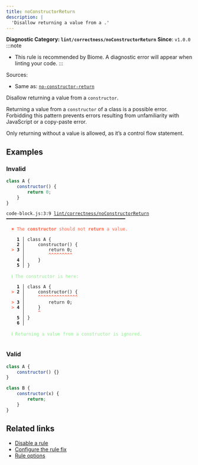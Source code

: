 ```yaml
---
title: noConstructorReturn
description: |
  'Disallow returning a value from a .'
---
```


**Diagnostic Category: `lint/correctness/noConstructorReturn`**
<Tabs>
<TabItem label="JavaScript (and super languages)" icon="seti:javascript">
**Since**: `v1.0.0`
:::note
- This rule is recommended by Biome. A diagnostic error will appear when linting your code.
:::

Sources: 
- Same as: <a href="https://eslint.org/docs/latest/rules/no-constructor-return" target="_blank"><code>no-constructor-return</code></a>

Disallow returning a value from a `constructor`.

Returning a value from a `constructor` of a class is a possible error.
Forbidding this pattern prevents errors resulting from unfamiliarity with JavaScript or a copy-paste error.

Only returning without a value is allowed, as it’s a control flow statement.

## Examples

### Invalid

```js
class A {
    constructor() {
        return 0;
    }
}
```

<pre class="language-text"><code class="language-text">code-block.js:3:9 <a href="https://biomejs.dev/linter/rules/no-constructor-return">lint/correctness/noConstructorReturn</a> ━━━━━━━━━━━━━━━━━━━━━━━━━━━━━━━━━━━━━━━━━━━━━<br /><br /><strong><span style="color: Tomato;">  </span></strong><strong><span style="color: Tomato;">✖</span></strong> <span style="color: Tomato;">The </span><span style="color: Tomato;"><strong>constructor</strong></span><span style="color: Tomato;"> should not </span><span style="color: Tomato;"><strong>return</strong></span><span style="color: Tomato;"> a value.</span><br />  <br />    <strong>1 │ </strong>class A &#123;<br />    <strong>2 │ </strong>    constructor() &#123;<br /><strong><span style="color: Tomato;">  </span></strong><strong><span style="color: Tomato;">&gt;</span></strong> <strong>3 │ </strong>        return 0;<br />   <strong>   │ </strong>        <strong><span style="color: Tomato;">^</span></strong><strong><span style="color: Tomato;">^</span></strong><strong><span style="color: Tomato;">^</span></strong><strong><span style="color: Tomato;">^</span></strong><strong><span style="color: Tomato;">^</span></strong><strong><span style="color: Tomato;">^</span></strong><strong><span style="color: Tomato;">^</span></strong><strong><span style="color: Tomato;">^</span></strong><strong><span style="color: Tomato;">^</span></strong><br />    <strong>4 │ </strong>    &#125;<br />    <strong>5 │ </strong>&#125;<br />  <br /><strong><span style="color: lightgreen;">  </span></strong><strong><span style="color: lightgreen;">ℹ</span></strong> <span style="color: lightgreen;">The constructor is here:</span><br />  <br />    <strong>1 │ </strong>class A &#123;<br /><strong><span style="color: Tomato;">  </span></strong><strong><span style="color: Tomato;">&gt;</span></strong> <strong>2 │ </strong>    constructor() &#123;<br />   <strong>   │ </strong>    <strong><span style="color: Tomato;">^</span></strong><strong><span style="color: Tomato;">^</span></strong><strong><span style="color: Tomato;">^</span></strong><strong><span style="color: Tomato;">^</span></strong><strong><span style="color: Tomato;">^</span></strong><strong><span style="color: Tomato;">^</span></strong><strong><span style="color: Tomato;">^</span></strong><strong><span style="color: Tomato;">^</span></strong><strong><span style="color: Tomato;">^</span></strong><strong><span style="color: Tomato;">^</span></strong><strong><span style="color: Tomato;">^</span></strong><strong><span style="color: Tomato;">^</span></strong><strong><span style="color: Tomato;">^</span></strong><strong><span style="color: Tomato;">^</span></strong><strong><span style="color: Tomato;">^</span></strong><br /><strong><span style="color: Tomato;">  </span></strong><strong><span style="color: Tomato;">&gt;</span></strong> <strong>3 │ </strong>        return 0;<br /><strong><span style="color: Tomato;">  </span></strong><strong><span style="color: Tomato;">&gt;</span></strong> <strong>4 │ </strong>    &#125;<br />   <strong>   │ </strong>    <strong><span style="color: Tomato;">^</span></strong><br />    <strong>5 │ </strong>&#125;<br />    <strong>6 │ </strong><br />  <br /><strong><span style="color: lightgreen;">  </span></strong><strong><span style="color: lightgreen;">ℹ</span></strong> <span style="color: lightgreen;">Returning a value from a constructor is ignored.</span><br />  <br /></code></pre>

### Valid

```js
class A {
    constructor() {}
}
```

```js
class B {
    constructor(x) {
        return;
    }
}
```

## Related links

- [Disable a rule](/linter/#disable-a-lint-rule)
- [Configure the rule fix](/linter#configure-the-rule-fix)
- [Rule options](/linter/#rule-options)

</TabItem>
</Tabs>

